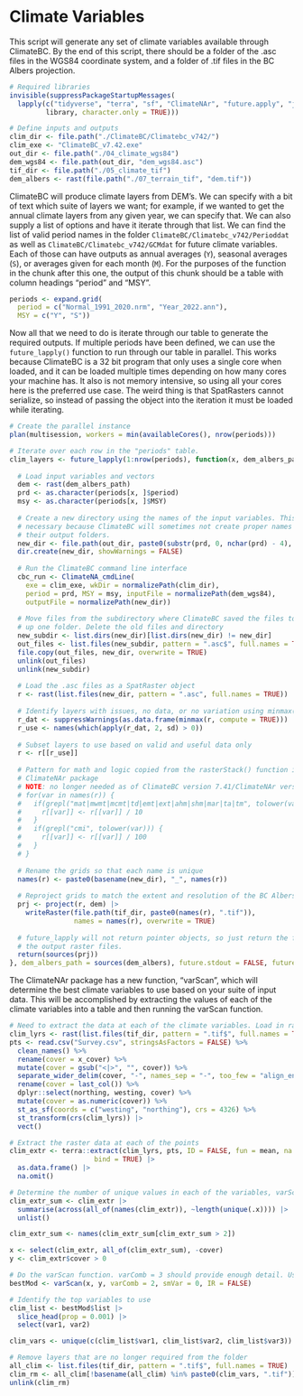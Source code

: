 # Climate Variables

This script will generate any set of climate variables available through ClimateBC. By the end of this script, there should be a folder of the .asc files in the WGS84 coordinate system, and a folder of .tif files in the BC Albers projection.

```r

# Required libraries
invisible(suppressPackageStartupMessages(
  lapply(c("tidyverse", "terra", "sf", "ClimateNAr", "future.apply", "janitor"), 
         library, character.only = TRUE)))

# Define inputs and outputs
clim_dir <- file.path("./ClimateBC/Climatebc_v742/")
clim_exe <- "ClimateBC_v7.42.exe"
out_dir <- file.path("./04_climate_wgs84")
dem_wgs84 <- file.path(out_dir, "dem_wgs84.asc")
tif_dir <- file.path("./05_climate_tif")
dem_albers <- rast(file.path("./07_terrain_tif", "dem.tif"))

```

ClimateBC will produce climate layers from DEM's. We can specify with a bit of text which suite of layers we want; for example, if we wanted to get the annual climate layers from any given year, we can specify that. We can also supply a list of options and have it iterate through that list. We can find the list of valid period names in the folder `ClimateBC/Climatebc_v742/Perioddat` as well as `ClimateBC/Climatebc_v742/GCMdat` for future climate variables. Each of those can have outputs as annual averages (`Y`), seasonal averages (`S`), or averages given for each month (`M`). For the purposes of the function in the chunk after this one, the output of this chunk should be a table with column headings "period" and "MSY".

```r

periods <- expand.grid(
  period = c("Normal_1991_2020.nrm", "Year_2022.ann"),
  MSY = c("Y", "S"))

```

Now all that we need to do is iterate through our table to generate the required outputs. If multiple periods have been defined, we can use the `future_lapply()` function to run through our table in parallel. This works because ClimateBC is a 32 bit program that only uses a single core when loaded, and it can be loaded multiple times depending on how many cores your machine has. It also is not memory intensive, so using all your cores here is the preferred use case. The weird thing is that SpatRasters cannot serialize, so instead of passing the object into the iteration it must be loaded while iterating.

```r

# Create the parallel instance
plan(multisession, workers = min(availableCores(), nrow(periods)))

# Iterate over each row in the "periods" table. 
clim_layers <- future_lapply(1:nrow(periods), function(x, dem_albers_path) {
  
  # Load input variables and vectors
  dem <- rast(dem_albers_path)
  prd <- as.character(periods[x, ]$period)
  msy <- as.character(periods[x, ]$MSY)
  
  # Create a new directory using the names of the input variables. This is
  # necessary because ClimateBC will sometimes not create proper names for
  # their output folders.
  new_dir <- file.path(out_dir, paste0(substr(prd, 0, nchar(prd) - 4), msy))
  dir.create(new_dir, showWarnings = FALSE)
  
  # Run the ClimateBC command line interface
  cbc_run <- ClimateNA_cmdLine(
    exe = clim_exe, wkDir = normalizePath(clim_dir),
    period = prd, MSY = msy, inputFile = normalizePath(dem_wgs84),
    outputFile = normalizePath(new_dir))
  
  # Move files from the subdirectory where ClimateBC saved the files to
  # up one folder. Delete the old files and directory
  new_subdir <- list.dirs(new_dir)[list.dirs(new_dir) != new_dir]
  out_files <- list.files(new_subdir, pattern = ".asc$", full.names = TRUE)
  file.copy(out_files, new_dir, overwrite = TRUE)
  unlink(out_files)
  unlink(new_subdir)
  
  # Load the .asc files as a SpatRaster object
  r <- rast(list.files(new_dir, pattern = ".asc", full.names = TRUE))
  
  # Identify layers with issues, no data, or no variation using minmax() function
  r_dat <- suppressWarnings(as.data.frame(minmax(r, compute = TRUE)))
  r_use <- names(which(apply(r_dat, 2, sd) > 0))
  
  # Subset layers to use based on valid and useful data only
  r <- r[[r_use]]
  
  # Pattern for math and logic copied from the rasterStack() function in the
  # ClimateNAr package
  # NOTE: no longer needed as of ClimateBC version 7.41/ClimateNAr version 1.20
  # for(var in names(r)) {
  #   if(grepl("mat|mwmt|mcmt|td|emt|ext|ahm|shm|mar|ta|tm", tolower(var))) {
  #     r[[var]] <- r[[var]] / 10
  #   }
  #   if(grepl("cmi", tolower(var))) {
  #     r[[var]] <- r[[var]] / 100
  #   }
  # }
  
  # Rename the grids so that each name is unique
  names(r) <- paste0(basename(new_dir), "_", names(r))
  
  # Reproject grids to match the extent and resolution of the BC Albers DEM
  prj <- project(r, dem) |> 
    writeRaster(file.path(tif_dir, paste0(names(r), ".tif")), 
                names = names(r), overwrite = TRUE)
  
  # future_lapply will not return pointer objects, so just return the file paths of
  # the output raster files.
  return(sources(prj))
}, dem_albers_path = sources(dem_albers), future.stdout = FALSE, future.seed = NULL)

```

The ClimateNAr package has a new function, "varScan", which will determine the best climate variables to use based on your suite of input data. This will be accomplished by extracting the values of each of the climate variables into a table and then running the varScan function.

```r

# Need to extract the data at each of the climate variables. Load in rasters and points
clim_lyrs <- rast(list.files(tif_dir, pattern = ".tif$", full.names = TRUE))
pts <- read.csv("Survey.csv", stringsAsFactors = FALSE) %>%
  clean_names() %>%
  rename(cover = x_cover) %>%
  mutate(cover = gsub("<|>", "", cover)) %>% 
  separate_wider_delim(cover, "-", names_sep = "-", too_few = "align_end") %>% 
  rename(cover = last_col()) %>% 
  dplyr::select(northing, westing, cover) %>% 
  mutate(cover = as.numeric(cover)) %>% 
  st_as_sf(coords = c("westing", "northing"), crs = 4326) %>% 
  st_transform(crs(clim_lyrs)) |> 
  vect()

# Extract the raster data at each of the points
clim_extr <- terra::extract(clim_lyrs, pts, ID = FALSE, fun = mean, na.rm = TRUE, 
                     bind = TRUE) |> 
  as.data.frame() |> 
  na.omit()

# Determine the number of unique values in each of the variables, varScan only runs with 3 or more unique values
clim_extr_sum <- clim_extr |> 
  summarise(across(all_of(names(clim_extr)), ~length(unique(.x)))) |> 
  unlist()

clim_extr_sum <- names(clim_extr_sum[clim_extr_sum > 2])

x <- select(clim_extr, all_of(clim_extr_sum), -cover)
y <- clim_extr$cover > 0

# Do the varScan function. varComb = 3 should provide enough detail. Using varComb = 4 takes too long as there are too many combinations.
bestMod <- varScan(x, y, varComb = 2, smVar = 0, IR = FALSE)

# Identify the top variables to use
clim_list <- bestMod$list |> 
  slice_head(prop = 0.001) |> 
  select(var1, var2)

clim_vars <- unique(c(clim_list$var1, clim_list$var2, clim_list$var3))

# Remove layers that are no longer required from the folder
all_clim <- list.files(tif_dir, pattern = ".tif$", full.names = TRUE)
clim_rm <- all_clim[!basename(all_clim) %in% paste0(clim_vars, ".tif")]
unlink(clim_rm)

```
